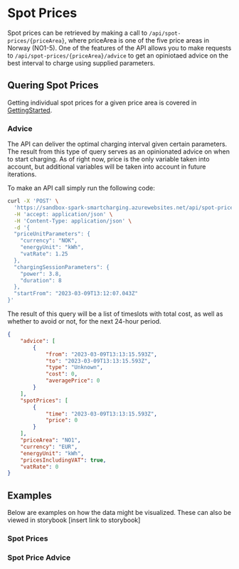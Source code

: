 
# Spot Prices

Spot prices can be retrieved by making a call to `/api/spot-prices/{priceArea}`, where priceArea is one of the five price areas in Norway (NO1-5). One of the features of the API allows you to make requests to `/api/spot-prices/{priceArea}/advice` to get an opiniotaed advice on the best interval to charge using supplied parameters.

## Quering Spot Prices

Getting individual spot prices for a given price area is covered in [GettingStarted](/docs/GettingStarted).

### Advice

The API can deliver the optimal charging interval given certain parameters. The result from this type of query serves as an opinionated advice on when to start charging. As of right now, price is the only variable taken into account, but additional variables will be taken into account in future iterations.

To make an API call simply run the following code:

```bash
curl -X 'POST' \
  'https://sandbox-spark-smartcharging.azurewebsites.net/api/spot-prices/NO1/advice' \
  -H 'accept: application/json' \
  -H 'Content-Type: application/json' \
  -d '{
  "priceUnitParameters": {
    "currency": "NOK",
    "energyUnit": "kWh",
    "vatRate": 1.25
  },
  "chargingSessionParameters": {
    "power": 3.8,
    "duration": 8
  },
  "startFrom": "2023-03-09T13:12:07.043Z"
}'
```

The result of this query will be a list of timeslots with total cost, as well as whether to avoid or not, for the next 24-hour period.

```json
{
    "advice": [
        {
            "from": "2023-03-09T13:13:15.593Z",
            "to": "2023-03-09T13:13:15.593Z",
            "type": "Unknown",
            "cost": 0,
            "averagePrice": 0
        }
    ],
    "spotPrices": [
        {
            "time": "2023-03-09T13:13:15.593Z",
            "price": 0
        }
    ],
    "priceArea": "NO1",
    "currency": "EUR",
    "energyUnit": "kWh",
    "pricesIncludingVAT": true,
    "vatRate": 0
}
```

## Examples

Below are examples on how the data might be visualized. These can also be viewed in storybook [insert link to storybook]

### Spot Prices

<SpotPriceExample />

### Spot Price Advice

<AdviceExample />
